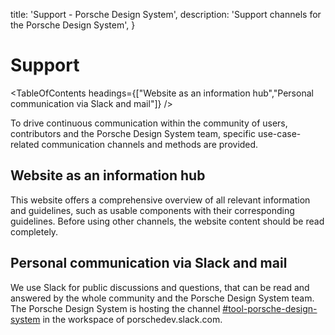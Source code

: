 
  title: 'Support - Porsche Design System',
  description: 'Support channels for the Porsche Design System',
}

# Support

<TableOfContents headings={["Website as an information hub","Personal communication via Slack and mail"]} />

To drive continuous communication within the community of users, contributors and the Porsche Design System team,
specific use-case-related communication channels and methods are provided.

## Website as an information hub

This website offers a comprehensive overview of all relevant information and guidelines, such as usable components with
their corresponding guidelines. Before using other channels, the website content should be read completely.

## Personal communication via Slack and mail

We use Slack for public discussions and questions, that can be read and answered by the whole community and the Porsche
Design System team. The Porsche Design System is hosting the channel
[#tool-porsche-design-system](https://porschedev.slack.com/app_redirect?channel=tool-porsche-design-system) in the
workspace of porschedev.slack.com.

